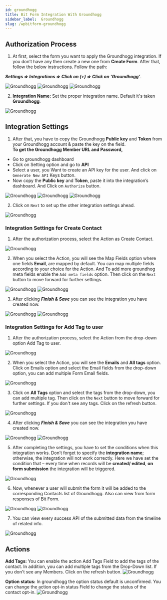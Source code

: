 ```yaml
---
id: groundhogg
title: Bit Form Integration With Groundhogg
sidebar_label:  Groundhogg
slug: /wpbitform-groundhogg
---
```



## Authorization Process
1. At first, select the form you want to apply the Groundhogg integration. If you don’t have any then create a new one from **Create Form**.  After that, follow the below instructions. Follow the path:

  ***Settings => Integrations =>  Click on (+) => Click on ‘Groundhogg’***.

 <Image src="groundhogg/create-form" alt="Groundhogg" w="1020" h="300" />

 <Image src="groundhogg/settings-to-integration" alt="Groundhogg" w="1020" h="250" />

 <Image src="groundhogg/select-groundhogg" alt="Groundhogg" w="1020" h="300" />

2.	**Integration Name:** Set the proper integration name. Default it's taken **Groundhogg**.
 <Image src="groundhogg/set-integration-name" alt="Groundhogg" w="1020" h="270" />

## Integration Settings
1.	After that, you have to copy the Groundhogg **Public key** and **Token** from your Groundhogg account & paste the key on the field.   
**To get the Groundhogg Member URL and Password,**
- Go to groundhogg dashboard
- Click on Setting option and go to **API**
- Select a user, you Want to create an API key for the user. And click on `Generate New API` Keys button.
- Now copy the **Public key** and **Token**, paste it into the integration’s dashboard. And Click on `Authorize` button.

 <Image src="groundhogg/go-to-setting" alt="Groundhogg" w="1020" h="300" />
 <Image src="groundhogg/create-and-copy-api-keys" alt="Groundhogg" w="1020" h="300" />
 <Image src="groundhogg/authorize" alt="Groundhogg" w="1020" h="300" />

2.	Click on `Next` to set up the other integration settings ahead.
 <Image src="groundhogg/after-authorize" alt="Groundhogg" w="1020" h="300" />

### Integration Settings for Create Contact
1.	After the authorization process, select the Action as Create Contact.
 <Image src="groundhogg/select-actions-create-contact" alt="Groundhogg" w="1020" h="300" />
 
2.	When you select the Action, you will see the Map Fields option where one fields **Email**, are mapped by default. You can map multiple fields according to your choice for the Action. And To add more groundhog meta fields enable the `Add meta fields` option. Then click on the `Next` button to move forward for further settings.
 <Image src="groundhogg/map-fields" alt="Groundhogg" w="1020" h="300" />
 <Image src="groundhogg/next-button" alt="Groundhogg" w="1020" h="300" />
 

3. After clicking ***Finish & Save*** you can see the integration you have created now. 

 <Image src="groundhogg/finish-and-Save" alt="Groundhogg" w="1020" h="250" />

 <Image src="groundhogg/groundhogg-integration" alt="Groundhogg" w="1020" h="300" />

### Integration Settings for Add Tag to user
1.	After the authorization process, select the Action from the drop-down option Add Tag to user.
 <Image src="groundhogg/select-actions-add-tag-to-user" alt="Groundhogg" w="1020" h="300" />
 
2.	When you select the Action, you will see the **Emails** and **All tags** option. Click on Emails option and select the Email fields from the drop-down option, you can add multiple Form Email fields.
 <Image src="groundhogg/select-email-form-fields" alt="Groundhogg" w="1020" h="300" />
 
3.	Click on **All Tags** option and select the tags from the drop-down, you can add multiple tag. Then click on the `Next` button to move forward for further settings. If you don't see any tags. Click on the refresh button.
 <Image src="groundhogg/select-tag-form-fields" alt="Groundhogg" w="1020" h="300" />


4. After clicking ***Finish & Save*** you can see the integration you have created now. 

 <Image src="groundhogg/finish-and-Save" alt="Groundhogg" w="1020" h="250" />
 <Image src="groundhogg/groundhogg-integration" alt="Groundhogg" w="1020" h="300" />

5. After completing the settings, you have to set the conditions when this integration works. Don’t forget to specify the **integration name**; otherwise, the integration will not work correctly. Here we have set the condition that – every time when records will be **created/ edited**, **on form submission** the integration will be triggered.

 <Image src="groundhogg/conditional-logic" alt="Groundhogg" w="1020" h="300" />

6. Now, whenever a user will submit the form it will be added to the corresponding Contacts list of Groundhogg. Also can view from form responses of Bit Form.

 <Image src="groundhogg/contacts-list" alt="Groundhogg" w="1020" h="270" />
 
 <Image src="groundhogg/responses" alt="Groundhogg" w="1020" h="250" />

7. You can view every success API of the submitted data from the timeline of related info.

 <Image src="groundhogg/api-response" alt="Groundhogg" w="1020" h="390" />


## Actions
 **Add Tags:** You can enable the action Add Tags Field to add the tags of the contact. In addition, you can add multiple tags from the Drop-Down list. If you don't see any Members. Click on the refresh button.
 <Image src="groundhogg/tag-added" alt="Groundhogg" w="1020" h="390" />

**Option status:** In groundhogg the option status default is unconfirmed. You can change the action opt-in status Field to change the status of the contact opt-in.
 <Image src="groundhogg/optin-status" alt="Groundhogg" w="1020" h="390" />

<Feedback/>